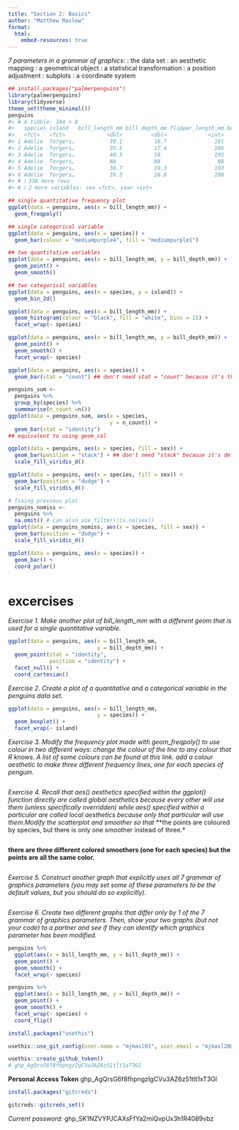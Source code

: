 ```yaml
---
title: "Section 2: Basics"
author: "Matthew Maslow"
format: 
  html:
    embed-resources: true
---
```



*7 parameters in a grammar of graphics:*
<DATA>: the data set
<MAPPINGS>: an aesthetic mapping
<GEOM_FUNCTION>: a geometrical object
<STAT>: a statistical transformation
<POSITION>: a position adjustment
<FACET_FUNCTION>: subplots
<COORDINATE_FUNCTION>: a coordinate system

```r
## install.packages("palmerpenguins")
library(palmerpenguins)
library(tidyverse)
theme_set(theme_minimal())
penguins
#> # A tibble: 344 × 8
#>   species island   bill_length_mm bill_depth_mm flipper_length_mm body_mass_g
#>   <fct>   <fct>             <dbl>         <dbl>             <int>       <int>
#> 1 Adelie  Torgers…           39.1          18.7               181        3750
#> 2 Adelie  Torgers…           39.5          17.4               186        3800
#> 3 Adelie  Torgers…           40.3          18                 195        3250
#> 4 Adelie  Torgers…           NA            NA                  NA          NA
#> 5 Adelie  Torgers…           36.7          19.3               193        3450
#> 6 Adelie  Torgers…           39.3          20.6               190        3650
#> # ℹ 338 more rows
#> # ℹ 2 more variables: sex <fct>, year <int>
```

```r
## single quantitative frequency plot
ggplot(data = penguins, aes(x = bill_length_mm)) +
  geom_freqpoly() 
```

```r
## single categorical variable
ggplot(data = penguins, aes(x = species)) +
  geom_bar(colour = "mediumpurple4", fill = "mediumpurple1")
```

```r
## two quantitative variables
ggplot(data = penguins, aes(x = bill_length_mm, y = bill_depth_mm)) +
  geom_point() +
  geom_smooth()
```

```r
## two categorical variables
ggplot(data = penguins, aes(x = species, y = island)) +
  geom_bin_2d()
```

```r
ggplot(data = penguins, aes(x = bill_length_mm)) +
  geom_histogram(colour = "black", fill = "white", bins = 15) +
  facet_wrap(~ species)
```
```r
ggplot(data = penguins, aes(x = bill_length_mm, y = bill_depth_mm)) +
  geom_point() +
  geom_smooth() +
  facet_wrap(~ species)
```
```r
ggplot(data = penguins, aes(x = species)) +
  geom_bar(stat = "count") ## don't need stat = "count" because it's the default.
```


```r
penguins_sum <- 
  penguins %>%
  group_by(species) %>%
  summmarise(n_count =n())
ggplot(data = penguins_sum, aes(x = species, 
                                y = n_count)) +
  geom_bar(stat = "identity")
## equivalent to using geom_col
```


```r
ggplot(data = penguins, aes(x = species, fill = sex)) +
  geom_bar(position = "stack") + ## don't need "stack" because it's default
  scale_fill_viridis_d()
```

```r
ggplot(data = penguins, aes(x = species, fill = sex)) +
  geom_bar(position = "dodge") + 
  scale_fill_viridis_d()
```


```r
# fixing previous plot
penguins_nomiss <-
  penguins %>%
  na.omit() # can also use filter(!is.na(sex))
ggplot(data = penguins_nomiss, aes(x = species, fill = sex)) +
  geom_bar(position = "dodge") + 
  scale_fill_viridis_d()
```

```r
ggplot(data = penguins, aes(x = species)) +
  geom_bar() +
  coord_polar()
```

```r

```


# excercises

*Exercise 1. Make another plot of bill_length_mm with a different geom that is used for a single quantitative variable.*

```r
ggplot(data = penguins, aes(x = bill_length_mm, 
                            y = bill_depth_mm)) +
  geom_point(stat = "identity",
             position = "identity") + 
  facet_null() +
  coord_cartesian()
```

*Exercise 2. Create a plot of a quantitative and a categorical variable in the penguins data set.*

```r
ggplot(data = penguins, aes(x = bill_length_mm, 
                            y = species)) +
  geom_boxplot() +
  facet_wrap(~ island)
```


*Exercise 3. Modify the frequency plot made with geom_freqpoly() to use colour in two different ways: change the colour of the line to any colour that R knows. A list of some colours can be found at this link. add a colour aesthetic to make three different frequency lines, one for each species of penguin.*

```r

```


*Exercise 4. Recall that aes() aesthetics specified within the ggplot() function directly are called global aesthetics because every other <GEOM> will use them (unless specifically overridden) while aes() specified within a particular <GEOM> are called local aesthetics because only that particular <GEOM> will use them.Modify the scatterplot and smoother so that*
**the points are coloured by species, but there is only one smoother instead of three.*
```r

```


**there are three different colored smoothers (one for each species) but the points are all the same color.**
```r

```


*Exercise 5. Construct another graph that explicitly uses all 7 grammar of graphics parameters (you may set some of these parameters to be the default values, but you should do so explicitly).*

```r

```


*Exercise 6. Create two different graphs that differ only by 1 of the 7 grammar of graphics parameters. Then, show your two graphs (but not your code) to a partner and see if they can identify which graphics parameter has been modified.*

```r
penguins %>%
  ggplot(aes(x = bill_length_mm, y = bill_depth_mm)) +
  geom_point() +
  geom_smooth() +
  facet_wrap(~ species)
```
```r
penguins %>%
  ggplot(aes(x = bill_length_mm, y = bill_depth_mm)) +
  geom_point() +
  geom_smooth() +
  facet_wrap(~ species) +
  coord_flip()
```


```r
install.packages("usethis")
```

```r
usethis::use_git_config(user.name = "mjmasl01", user.email = "mjmasl20@stlawu.edu")
```

```r
usethis::create_github_token()
# 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
```

**Personal Access Token**
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

```r
install.packages("gitcreds")
```

```r
gitcreds::gitcreds_set()
```
*Current password:*
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

```r

```













